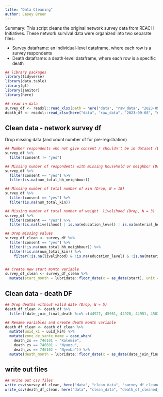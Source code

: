 ```yaml
---
title: "Data Cleaning"
author: Casey Breen
---
```


Summary: This script cleans the original network survey data from REACH Initiatives. These network survival data were organized into two separate files: 

* Survey dataframe: an individual-level dataframe, where each row is a survey respondents 
* Death dataframe: a death-level dataframe, where each row is a specific death 


```r
## library packages 
library(tidyverse)
library(data.table)
library(gt)
library(janitor)
library(here)

## read in data 
survey_df <- readxl::read_xlsx(path = here("data", "raw_data", "2023-09-08", "network_survey_2023-08-16.xlsx"), sheet = "main_networksurvival")
death_df <- readxl::read_xlsx(here("data", "raw_data", "2023-09-08", "network_survey_2023-08-16.xlsx"), sheet = "deaths")
```


## Clean data - network survey df 

Drop missing data (and count number of  for pre-registration)

```r
## Number respondents who not give consent / shouldn't be in dataset (Drop, N = 68)
survey_df %>% 
  filter(consent != "yes")

## Missing number of respondents with missing household or neighbor (Drop, N = 2)
survey_df %>% 
  filter(consent == "yes") %>% 
  filter(is.na(num_total_hh_neighbour))

## Missing number of total number of kin (Drop, N = 18)
survey_df %>% 
  filter(consent == "yes") %>% 
  filter(is.na(num_total_kin))

## Missing number of total number of weight  livelihood (Drop, N = 3)
survey_df %>% 
  filter(consent == "yes") %>% 
  filter(is.na(livelihood) | is.na(education_level) | is.na(material_house) | is.na(cooking_fuel) | is.na(bed))

## Drop missing values 
survey_df_clean <- survey_df %>% 
  filter(consent == "yes") %>% 
  filter(!is.na(num_total_hh_neighbour)) %>% 
  filter(!is.na(num_total_kin)) %>% 
    filter(!is.na(livelihood) & !is.na(education_level) & !is.na(material_house) & !is.na(cooking_fuel) & !is.na(bed))


## Create new start month variable 
survey_df_clean <- survey_df_clean %>% 
  mutate(start_month = lubridate::floor_date(x = as_date(start), unit = "month"))
```

## Clean data - death DF 

```r
## Drop deaths without valid date (Drop, N = 5) 
death_df_clean <- death_df %>% 
  filter(!date_join_final_death %in% c(44927, 45061, 44928, 44951, 45030))

## Rename variables and create death month variable
death_df_clean <- death_df_clean %>% 
  mutate(uuid_ki = uuid_ki4) %>% 
  mutate(zone_de_sante_name = case_when(
    death_zs == 746101 ~ "Kalemie",           
    death_zs == 746601 ~ "Nyunzu",            
    death_zs == 746102 ~ "Nyemba")) %>% 
  mutate(death_month = lubridate::floor_date(x = as_date(date_join_final_death), unit = "month")) 
```

## write out files 
```r
## Write out csv files 
write_csv(survey_df_clean, here("data", "clean_data", "survey_df_cleaned_dec3_2023.csv"))
write_csv(death_df_clean, here("data", "clean_data", "death_df_cleaned_dec3_2023.csv"))
```

